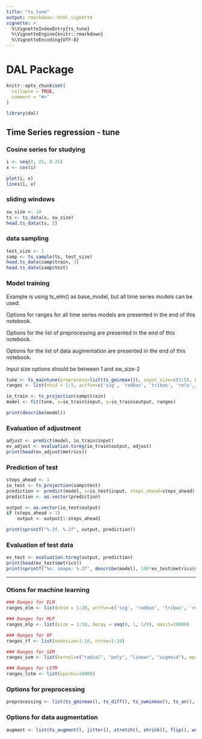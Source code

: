 ```yaml
---
title: "ts_tune"
output: rmarkdown::html_vignette
vignette: >
  %\VignetteIndexEntry{ts_tune}
  %\VignetteEngine{knitr::rmarkdown}
  %\VignetteEncoding{UTF-8}
---
```


# DAL Package

```r
knitr::opts_chunk$set(
  collapse = TRUE,
  comment = "#>"
)
```

```r
library(dal)
```

## Time Series regression - tune

### Cosine series for studying
```r
i <- seq(0, 25, 0.25)
x <- cos(i)

plot(i, x)
lines(i, x)
```

### sliding windows
```r
sw_size <- 10
ts <- ts_data(x, sw_size)
head.ts_data(ts, 3)
```

### data sampling
```r
test_size <- 1
samp <- ts_sample(ts, test_size)
head.ts_data(samp$train, 3)
head.ts_data(samp$test)
```

### Model training

Example is using ts_elm() as base_model, but all time series models can be used. 

Options for ranges for all time series models are presented in the end of this notebook.

Options for the list of preprocessing are presented in the end of this notebook.

Options for the list of data augmentation are presented in the end of this notebook.

Input size options should be between 1 and sw_size-2

```r
tune <- ts_maintune(preprocess=list(ts_gminmax()), input_size=c(3:5), base_model = ts_elm(), augment = list(ts_augment()))
ranges <- list(nhid = 1:5, actfun=c('sig', 'radbas', 'tribas', 'relu', 'purelin'))

io_train <- ts_projection(samp$train)
model <- fit(tune, x=io_train$input, y=io_train$output, ranges)

print(describe(model))
```

### Evaluation of adjustment
```r
adjust <- predict(model, io_train$input)
ev_adjust <- evaluation.tsreg(io_train$output, adjust)
print(head(ev_adjust$metrics))
```

### Prediction of test
```r
steps_ahead <- 1
io_test <- ts_projection(samp$test)
prediction <- predict(model, x=io_test$input, steps_ahead=steps_ahead)
prediction <- as.vector(prediction)

output <- as.vector(io_test$output)
if (steps_ahead > 1)
    output <- output[1:steps_ahead]

print(sprintf("%.2f, %.2f", output, prediction))
```

### Evaluation of test data
```r
ev_test <- evaluation.tsreg(output, prediction)
print(head(ev_test$metrics))
print(sprintf("%s: smape: %.2f", describe(model), 100*ev_test$metrics$smape))
```

---

### Otions for machine learning
```R
### Ranges for ELM
ranges_elm <- list(nhid = 1:20, actfun=c('sig', 'radbas', 'tribas', 'relu', 'purelin'))

### Ranges for MLP
ranges_mlp <- list(size = 1:10, decay = seq(0, 1, 1/9), maxit=10000)

### Ranges for RF
ranges_rf <- list(nodesize=1:10, ntree=1:10)

### Ranges for SVM
ranges_svm <- list(kernel=c("radial", "poly", "linear", "sigmoid"), epsilon=seq(0, 1, 0.1), cost=seq(20, 100, 20))

### Ranges for LSTM
ranges_lstm <- list(epochs=10000)
```

### Options for preprocessing
```R
preprocessing <- list(ts_gminmax(), ts_diff(), ts_swminmax(), ts_an(), ts_ean())
```

### Options for data augmentation
```R
augment <- list(ts_augment(), jitter(), stretch(), shrink(), flip(), wormhole())
```




